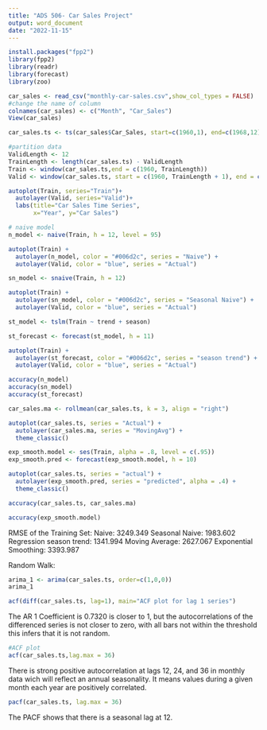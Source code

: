 ```yaml
---
title: "ADS 506- Car Sales Project"
output: word_document
date: "2022-11-15"
---
```


```r
install.packages("fpp2")
library(fpp2)
library(readr)
library(forecast)
library(zoo)
```
```r
car_sales <- read_csv("monthly-car-sales.csv",show_col_types = FALSE)
#change the name of column
colnames(car_sales) <- c("Month", "Car_Sales")
View(car_sales)
```

```r
car_sales.ts <- ts(car_sales$Car_Sales, start=c(1960,1), end=c(1968,12), frequency=12)
```
```r
#partition data
ValidLength <- 12
TrainLength <- length(car_sales.ts) - ValidLength
Train <- window(car_sales.ts,end = c(1960, TrainLength))
Valid <- window(car_sales.ts, start = c(1960, TrainLength + 1), end = c(1980, TrainLength + ValidLength))
```

  
```r
autoplot(Train, series="Train")+
  autolayer(Valid, series="Valid")+
  labs(title="Car Sales Time Series",
       x="Year", y="Car Sales")

```
```r
# naive model
n_model <- naive(Train, h = 12, level = 95)

autoplot(Train) +
  autolayer(n_model, color = "#006d2c", series = "Naive") +
  autolayer(Valid, color = "blue", series = "Actual")

```
```r
sn_model <- snaive(Train, h = 12)

autoplot(Train) +
  autolayer(sn_model, color = "#006d2c", series = "Seasonal Naive") +
  autolayer(Valid, color = "blue", series = "Actual")
```
```r
st_model <- tslm(Train ~ trend + season)

st_forecast <- forecast(st_model, h = 11)

autoplot(Train) +
  autolayer(st_forecast, color = "#006d2c", series = "season trend") +
  autolayer(Valid, color = "blue", series = "Actual")

```
```r
accuracy(n_model)
accuracy(sn_model)
accuracy(st_forecast)
```
```r
car_sales.ma <- rollmean(car_sales.ts, k = 3, align = "right")

autoplot(car_sales.ts, series = "Actual") +
  autolayer(car_sales.ma, series = "MovingAvg") +
  theme_classic()
```
```r
exp_smooth.model <- ses(Train, alpha = .8, level = c(.95))
exp_smooth.pred <- forecast(exp_smooth.model, h = 10)

autoplot(car_sales.ts, series = "actual") +
  autolayer(exp_smooth.pred, series = "predicted", alpha = .4) +
  theme_classic()
```
```r
accuracy(car_sales.ts, car_sales.ma)
```
```r
accuracy(exp_smooth.model)
```
RMSE of the Training Set:
Naive: 3249.349
Seasonal Naive: 1983.602
Regression season trend: 1341.994
Moving Average: 2627.067 
Exponential Smoothing: 3393.987

Random Walk:
```r
arima_1 <- arima(car_sales.ts, order=c(1,0,0))
arima_1
```
```r
acf(diff(car_sales.ts, lag=1), main="ACF plot for lag 1 series")
```
The AR 1 Coefficient is 0.7320 is closer to 1, but the autocorrelations of the
differenced series is not closer to zero, with all bars not within the
threshold this infers that it is not random.


```r
#ACF plot
acf(car_sales.ts,lag.max = 36)
```
There is strong positive autocorrelation at lags 12, 24, and 36 in monthly data wich will reflect an annual seasonality. It means values during a given month each year are positively correlated. 
```r
pacf(car_sales.ts, lag.max = 36)
```
The PACF shows that there is a seasonal lag at 12.
